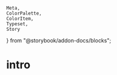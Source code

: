     Meta,
    ColorPalette,
    ColorItem,
    Typeset,
    Story
} from "@storybook/addon-docs/blocks";

<Meta title="Component/Form/form documentation"/>

# intro
